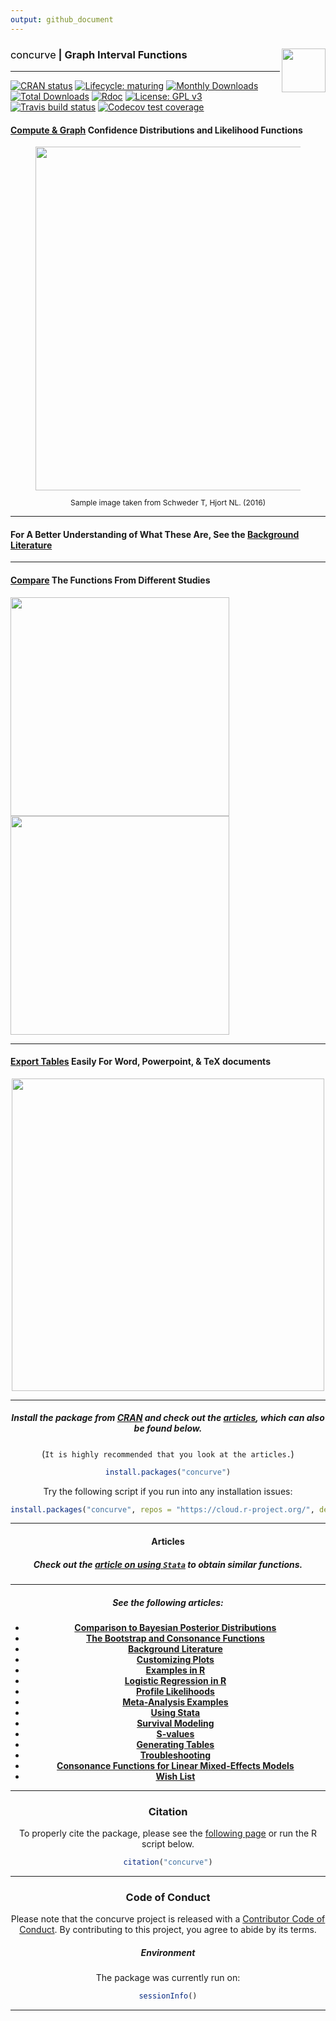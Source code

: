 ```yaml
---
output: github_document
---
```


### <span style="color:#000; font-weight: 400;">concurve</span> | Graph Interval Functions </strong> <img src="man/figures/logo.svg" align="right" width="70"/>

* * * 

<!-- badges: start -->
[![CRAN status](https://www.r-pkg.org/badges/version/concurve)](https://CRAN.R-project.org/package=concurve)
[![Lifecycle: maturing](https://img.shields.io/badge/lifecycle-maturing-blue.svg)](https://www.tidyverse.org/lifecycle/#maturing)
[![Monthly Downloads](https://cranlogs.r-pkg.org/badges/concurve)](https://cran.r-project.org/package=concurve)
[![Total Downloads](https://cranlogs.r-pkg.org/badges/grand-total/concurve)](https://cran.r-project.org/package=concurve)
[![Rdoc](http://www.rdocumentation.org/badges/version/concurve)](http://www.rdocumentation.org/packages/concurve)
[![License: GPL v3](https://img.shields.io/badge/License-GPL%20v3-blue.svg)](https://www.gnu.org/licenses/gpl-3.0)
[![Travis build status](https://travis-ci.com/zadrafi/concurve.svg?branch=master)](https://travis-ci.com/zadrafi/concurve)
[![Codecov test coverage](https://codecov.io/gh/zadrafi/concurve/branch/master/graph/badge.svg)](https://codecov.io/gh/zadrafi/concurve?branch=master)
<!-- badges: end -->

#### [Compute & Graph](https://data.lesslikely.com/concurve/reference/ggcurve.html)  Confidence Distributions and Likelihood Functions

<center>
<figure>
<img src="vignettes/confdistributions.png" align="center" width="550"/>  
<figcaption><p style="font-size: 12px">Sample image taken from Schweder T, Hjort NL. (2016) </p></figcaption>
</figure>
</center>

* * * 
#### For A Better Understanding of What These Are, See the [Background Literature](https://data.lesslikely.com/concurve/articles/literature.html)

* * * 

#### [Compare](https://data.lesslikely.com/concurve/reference/plot_compare.html) The Functions From Different Studies 

<img src = "https://res.cloudinary.com/less-likely/image/upload/v1591475692/Site/functions.png" align="center" width ="350">
<img src = "https://res.cloudinary.com/less-likely/image/upload/v1591475692/Site/lfunctions.png" align="center" width ="350">

* * *

#### [Export Tables](https://data.lesslikely.com/concurve/reference/curve_table.html) Easily For Word, Powerpoint, & TeX documents
<center>
<img src = "https://res.cloudinary.com/less-likely/image/upload/v1574628079/Site/tables.png" align="center" width="500">

* * * 

##### Install the package from [CRAN](https://cran.r-project.org/package=concurve) and check out the [articles](https://data.lesslikely.com/concurve/articles/index.html), which can also be found below.

(`It is highly recommended that you look at the articles.`)

```r
install.packages("concurve")
```

Try the following script if you run into any installation issues:

```r
install.packages("concurve", repos = "https://cloud.r-project.org/", dep = TRUE)
```

* * * 

#### Articles

##### Check out the [article on using `Stata`](https://data.lesslikely.com/concurve/articles/stata.html) to obtain similar functions.

* * * 

##### See the following articles:

* **[Comparison to Bayesian Posterior Distributions](https://data.lesslikely.com/concurve/articles/bayes.html)**
* **[The Bootstrap and Consonance Functions](https://data.lesslikely.com/concurve/articles/bootstrap.html)**
* **[Background Literature](https://data.lesslikely.com/concurve/articles/literature.html)**
* **[Customizing Plots](https://data.lesslikely.com/concurve/articles/customizing.html)**
* **[Examples in R](https://data.lesslikely.com/concurve/articles/examples.html)**
* **[Logistic Regression in R](https://data.lesslikely.com/concurve/articles/logistic.html)**
* **[Profile Likelihoods](https://data.lesslikely.com/concurve/articles/likelihood.html)**
* **[Meta-Analysis Examples](https://data.lesslikely.com/concurve/articles/meta-analysis.html)**
* **[Using Stata](https://data.lesslikely.com/concurve/articles/stata.html)**
* **[Survival Modeling](https://data.lesslikely.com/concurve/articles/survival.html)**
* **[S-values](https://data.lesslikely.com/concurve/articles/svalues.html)**
* **[Generating Tables](https://data.lesslikely.com/concurve/articles/tables.html)**
* **[Troubleshooting](https://data.lesslikely.com/concurve/articles/troubleshooting.html)**
* **[Consonance Functions for Linear Mixed-Effects Models](https://data.lesslikely.com/concurve/articles/variancecomponents.html)**
* **[Wish List](https://data.lesslikely.com/concurve/articles/wishlist.html)**

* * * 

### Citation

To properly cite the package, please see the [following page](file:///Users/zad/Desktop/GitHub/concurve/docs/authors.html) or run the R script below.

```r
citation("concurve")
```

* * * 

### Code of Conduct
  
  Please note that the concurve project is released with a [Contributor Code of Conduct](https://data.lesslikely.com/concurve//CODE_OF_CONDUCT.html). By contributing to this project, you agree to abide by its terms.

##### Environment

The package was currently run on: 

```r
sessionInfo()
```

* * * 
